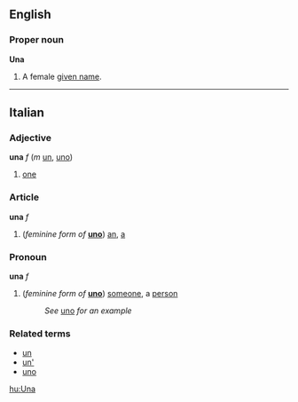 ==English==
===Proper noun===
'''Una'''

#A female [[given name]].

----
==Italian==
===Adjective===
'''una''' ''f'' (''m'' [[un#Italian|un]], [[uno#Italian|uno]])

#[[one]]

===Article===
'''una''' ''f''

#(''feminine form of'' '''[[uno]]''') [[an]], [[a]]

===Pronoun===
'''una''' ''f''

#(''feminine form of'' '''[[uno]]''') [[someone]], a [[person]]
#:''See'' [[uno]] ''for an example''

===Related terms===
*[[un#Italian|un]]
*[[un'#Italian|un']]
*[[uno#Italian|uno]]

[[hu:Una]]